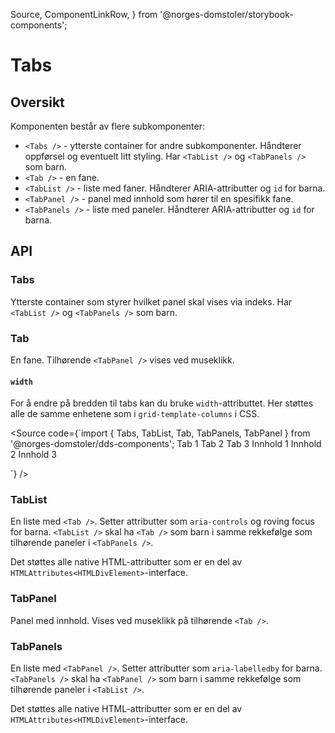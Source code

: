   Source,
  ComponentLinkRow,
} from '@norges-domstoler/storybook-components';

<Meta of={TabsStories} />

# Tabs

<ComponentLinkRow
  docsHref="https://design.domstol.no/987b33f71/p/206fdc-skiptocontent/b/11d1c4"
  figmaHref="https://www.figma.com/file/ewqSDmkgqDQ5PyOsRp4V5b/?node-id=7003%3A143267"
  githubHref="https://github.com/domstolene/designsystem/tree/main/packages/components/src/components/Tabs"
/>

## Oversikt

Komponenten består av flere subkomponenter:

- `<Tabs />` - ytterste container for andre subkomponenter. Håndterer oppførsel og eventuelt litt styling. Har `<TabList />` og `<TabPanels />` som barn.
- `<Tab />` - en fane.
- `<TabList />` - liste med faner. Håndterer ARIA-attributter og `id` for barna.
- `<TabPanel />` - panel med innhold som hører til en spesifikk fane.
- `<TabPanels />` - liste med paneler. Håndterer ARIA-attributter og `id` for barna.

## API

### Tabs

Ytterste container som styrer hvilket panel skal vises via indeks. Har `<TabList />` og `<TabPanels />` som barn.

<Canvas of={TabsStories.Default} sourceState="shown" />

<ArgTypes story={TabsStories.Default} />

### Tab

En fane. Tilhørende `<TabPanel />` vises ved museklikk.

<ArgTypes of={Tab} />

#### `width`

For å endre på bredden til tabs kan du bruke `width`-attributtet. Her støttes alle de samme enhetene som i `grid-template-columns` i CSS.

<Source
  code={`import { Tabs, TabList, Tab, TabPanels, TabPanel } from '@norges-domstoler/dds-components';
  <Tabs>
    <TabList>
      <Tab width="max-content">Tab 1</Tab>
      <Tab width="8rem">Tab 2</Tab>
      <Tab width="1fr">Tab 3</Tab>
    </TabList>
    <TabPanels>
      <TabPanel>Innhold 1</TabPanel>
      <TabPanel>Innhold 2</TabPanel>
      <TabPanel>Innhold 3</TabPanel>
    </TabPanels>
  </Tabs>

`}
/>

### TabList

En liste med `<Tab />`. Setter attributter som `aria-controls` og roving focus for barna. `<TabList />` skal ha `<Tab />` som barn i samme rekkefølge som tilhørende paneler i `<TabPanels />`.

Det støttes alle native HTML-attributter som er en del av `HTMLAttributes<HTMLDivElement>`-interface.

### TabPanel

Panel med innhold. Vises ved museklikk på tilhørende `<Tab />`.

<ArgTypes of={TabPanel} />

### TabPanels

En liste med `<TabPanel />`. Setter attributter som `aria-labelledby` for barna. `<TabPanels />` skal ha `<TabPanel />` som barn i samme rekkefølge som tilhørende paneler i `<TabList />`.

Det støttes alle native HTML-attributter som er en del av `HTMLAttributes<HTMLDivElement>`-interface.
